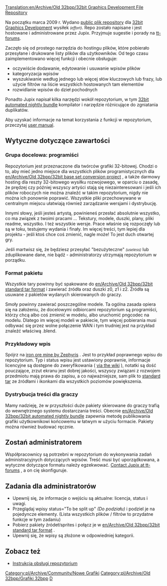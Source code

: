 [[Translation:en/Archive/Old 32bpp/32bit Graphics Development File Repository]]
<!--{{outdated|References outdated forum threads etc.  The 32bpp project referred to in this section is, as of 2017, dead}}-->{{pl/Nieaktualizowane|Odnośniki do przestarzałych wątków na forum itp. Projekt 32bpp, o którym mowa w tej sekcji, od 2017 r. Zanikł}}



Na początku marca 2009 r. Wydano [http://jupix.info/openttd/gfxdev-repo/ public plik repository] dla [[pl/Archive/Old 32bpp/Rozwój Grafiki 32bpp|32bit Graphics Development]] wysiłek <small>''(effort)''</small>. Repo zostało napisane i jest hostowane i administrowane przez Jupix. Przyjmuje sugestie i porady na [http://www.tt-forums.net/viewtopic.php?f=36&t=42293 tt-forums].

Zaczęło się od prostego narzędzia do hostingu plików, które pobierało przesyłane i drukowane listy plików dla użytkowników. Od tego czasu zaimplementowano więcej funkcji i obecnie obsługuje:

* oczywiście dodawanie, edytowanie i usuwanie wpisów plików
* kategoryzacja wpisów
* wyszukiwanie według jednego lub więcej słów kluczowych lub frazy, lub użycie filtrów na liście wszystkich hostowanych tam elementów
* rozwidlanie wpisów do dzieł pochodnych

Ponadto Jupix napisał kilka narzędzi wokół repozytorium, w tym [[pl/Archive/Old 32bpp/Automatyczny pakiet nocny 32bpp|32bit automated nightly bundle]] kompilator i narzędzie różnicujące do zgniatania duplikatów.

Aby uzyskać informacje na temat korzystania z funkcji w repozytorium, przeczytaj [[en/Archive/Old 32bpp/32bit Graphics Development File Repository User Manual|user manual]].

==Wytyczne dotyczące zawartości==

===Grupa docelowa: programiści===

Repozytorium jest przeznaczone dla twórców grafiki 32-bitowej. Chodzi o to, aby mieć jedno miejsce dla wszystkich plików programistycznych dla [[en/Archive/Old 32bpp/32bit base set conversion project]] , a także darmowy hosting dla reszty 32-bitowego wysiłku rozwojowego, w oparciu o zasadę, że prędzej czy później wszyscy artyści stają się niezainteresowani i jeśli ich plików roboczych nie można znaleźć w takim repozytorium, nigdy nie można ich ponownie poprawić. Wszystkie pliki przechowywane w centralnym miejscu ułatwiają również zarządzanie wersjami i dystrybucję.

Innymi słowy, jeśli jesteś artystą, powinieneś przesłać absolutnie wszystko, co ma związek z twoimi pracami ... Tekstury, modele, duszki, plany, pliki readme, wszystko. I też wszystkie wersje. Prace właśnie się rozpoczęły lub są w toku, testujemy wydania i finały. Im więcej treści, tym lepiej dla projektu - jeśli ktoś chce coś zmienić, nagle może! To jest duch otwartej gry.

Jeśli martwisz się, że będziesz przesyłać "bezużyteczne" <small>''(useless)''</small> lub zduplikowane dane, nie bądź - administratorzy utrzymają repozytorium w porządku.

===Format pakietu===

Wszystkie tary powinny być spakowane do [[en/Archive/Old 32bpp/32bit standard tar format]] i zawierać źródła oraz duszki z0, z1 i z2. Źródła są usuwane z pakietów wydanych skierowanych do graczy.

Smoły powinny zawierać poszczególne modele. Ta ogólna zasada opiera się na założeniu, że docelowymi odbiorcami repozytorium są programiści, którzy chcą albo coś zmienić w modelu, albo uruchomić pngcodec na modelu. Dlatego im więcej modeli w pakiecie, tym więcej pobierania musi odbywać się przez wolne połączenie WAN i tym trudniej jest na przykład znaleźć właściwą .blend.

===Przykładowy wpis===

Spójrz na [http://jupix.info/openttd/gfxdev-repo/index.php?act=file&id=195 iron ore mine by Zephyris] . Jest to przykład poprawnego wpisu do repozytorium. Typ i status wpisu jest ustawiony poprawnie, informacje licencyjne są dostępne do zweryfikowania ( [[en/Archive/Old 32bpp/32bit Graphics Licensing|via the wiki]] ), notatki są dość pouczające, zrzut ekranu jest dobrej jakości, wszyscy związani z rozwojem przedmiotu mają prawa do zapisu, a co najważniejsze, sam plik to [[en/Archive/Old 32bpp/32bit standard tar format|standard tar]] ze źródłami i ikonkami dla wszystkich poziomów powiększenia.

===Dystrybucja treści dla graczy===

Mamy nadzieję, że w przyszłości duże pakiety skierowane do graczy trafią do wewnętrznego systemu dostarczania treści. Obecnie [[en/Archive/Old 32bpp/32bit automated nightly bundle]] zapewnia metodę publikowania grafiki użytkownikowi końcowemu w łatwym w użyciu formacie. Pakiety można również budować ręcznie.

==Zostań administratorem==

Współpracownicy są potrzebni w repozytorium do wykonywania zadań administracyjnych dotyczących wpisów. Treść musi być uporządkowana, a wytyczne dotyczące formatu należy egzekwować. [http://www.tt-forums.net/ucp.php?i=pm&mode=compose&u=6127 Contact Jupix at tt-forums] , a on cię skonfiguruje.

==Zadania dla administratorów==

* Upewnij się, że informacje o wejściu są aktualne: licencja, status i uwagi.
* Przeglądaj wpisy status="To be split up" ''(Do podziału)'' i podziel je na pojedyncze elementy. (Lista wszystkich plików / filtrów to przydatne funkcje w tym zadaniu)
* Pobierz pakiety źródeł/sprites i połącz je w [[en/Archive/Old 32bpp/32bit standard tar format]] .
* Upewnij się, że wpisy są złożone w odpowiedniej kategorii.

==Zobacz też==

* [[en/Archive/Old 32bpp/32bit Graphics Development File Repository User Manual|Instrukcja obsługi repozytorium]]


<!--{{Navbox Graphics Development}}-->{{pl/Archive/Old 32bpp/Navbox Programowanie grafik}}

<!--[[Category:New Graphics]][[category:32bpp Graphics]][[Category:32bpp Graphics Developer resources|D]]-->
[[Category:pl/Archive/Community/Nowe Grafiki]][[Category:pl/Archive/Old 32bpp/Grafiki 32bpp]][[Category:pl/Archive/Old 32bpp/Zasoby Twórców Grafik 32bpp|D]]